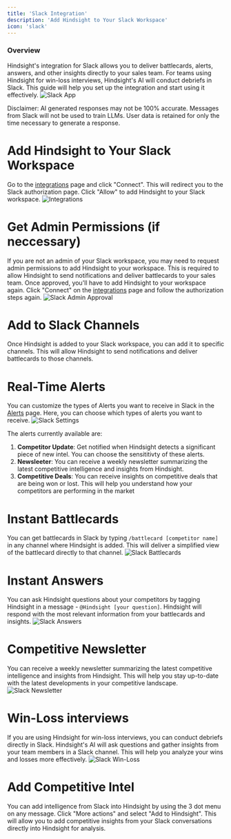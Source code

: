 ```yaml
---
title: 'Slack Integration'
description: 'Add Hindsight to Your Slack Workspace'
icon: 'slack'
---
```


### Overview
Hindsight's integration for Slack allows you to deliver battlecards, alerts, answers, and other insights directly to your sales team. 
For teams using Hindsight for win-loss interviews, Hindsight's AI will conduct debriefs in Slack.
This guide will help you set up the integration and start using it effectively.
<img alt="Slack App" classname="block" src="/images/slack-battlecard.png" />

Disclaimer: AI generated responses may not be 100% accurate. Messages from Slack will not be used to train LLMs. User data is retained for only the time necessary to generate a response.

# Add Hindsight to Your Slack Workspace
Go to the [integrations](https://app.usehindsight.com/settings/integrations) page and click "Connect". This will redirect you to the Slack authorization page. Click "Allow" to add Hindsight to your Slack workspace.
<img alt="Integrations" classname="block" src="/images/integrations.png" />

# Get Admin Permissions (if neccessary)
If you are not an admin of your Slack workspace, you may need to request admin permissions to add Hindsight to your workspace. This is required to allow Hindsight to send notifications and deliver battlecards to your sales team.
Once approved, you'll have to add Hindsight to your workspace again. Click "Connect" on the [integrations](https://app.usehindsight.com/settings/integrations) page and follow the authorization steps again.
<img alt="Slack Admin Approval" classname="block" src="/images/slack-admin.png" />

# Add to Slack Channels
Once Hindsight is added to your Slack workspace, you can add it to specific channels. This will allow Hindsight to send notifications and deliver battlecards to those channels.

# Real-Time Alerts
You can customize the types of Alerts you want to receive in Slack in the [Alerts](https://app.usehindsight.com/settings/alerts) page. Here, you can choose which types of alerts you want to receive.
<img alt="Slack Settings" classname="block" src="/images/slack-alerts.png" />

The alerts currently available are:
1. **Competitor Update**: Get notified when Hindsight detects a significant piece of new intel. You can choose the sensititivty of these alerts.
2. **Newsleeter**: You can receive a weekly newsletter summarizing the latest competitive intelligence and insights from Hindsight.
3. **Competitive Deals**: You can receive insights on competitive deals that are being won or lost. This will help you understand how your competitors are performing in the market

# Instant Battlecards
You can get battlecards in Slack by typing ```/battlecard [competitor name]``` in any channel where Hindsight is added. This will deliver a simplified view of the battlecard directly to that channel.
<img alt="Slack Battlecards" classname="block" src="/images/slack-battlecard.png" />

# Instant Answers
You can ask Hindsight questions about your competitors by tagging Hindsight in a message - ```@Hindsight [your question]```. Hindsight will respond with the most relevant information from your battlecards and insights.
<img alt="Slack Answers" classname="block" src="/images/slack-answer.png" />

# Competitive Newsletter
You can receive a weekly newsletter summarizing the latest competitive intelligence and insights from Hindsight. This will help you stay up-to-date with the latest developments in your competitive landscape.
<img alt="Slack Newsletter" classname="block" src="/images/slack-newsletter.png" />

# Win-Loss interviews
If you are using Hindsight for win-loss interviews, you can conduct debriefs directly in Slack. Hindsight's AI will ask questions and gather insights from your team members in a Slack channel. This will help you analyze your wins and losses more effectively.
<img alt="Slack Win-Loss" classname="block" src="/images/slack-interview.png" />

# Add Competitive Intel
You can add intelligence from Slack into Hindsight by using the 3 dot menu on any message. Click "More actions" and select "Add to Hindsight". This will allow you to add competitive insights from your Slack conversations directly into Hindsight for analysis.
